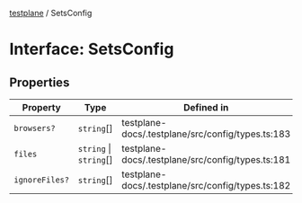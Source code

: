 [testplane](../README.mdx) / SetsConfig

# Interface: SetsConfig

## Properties

| Property | Type | Defined in |
| ------ | ------ | ------ |
| `browsers?` | `string`[] | testplane-docs/.testplane/src/config/types.ts:183 |
| `files` | `string` \| `string`[] | testplane-docs/.testplane/src/config/types.ts:181 |
| `ignoreFiles?` | `string`[] | testplane-docs/.testplane/src/config/types.ts:182 |
